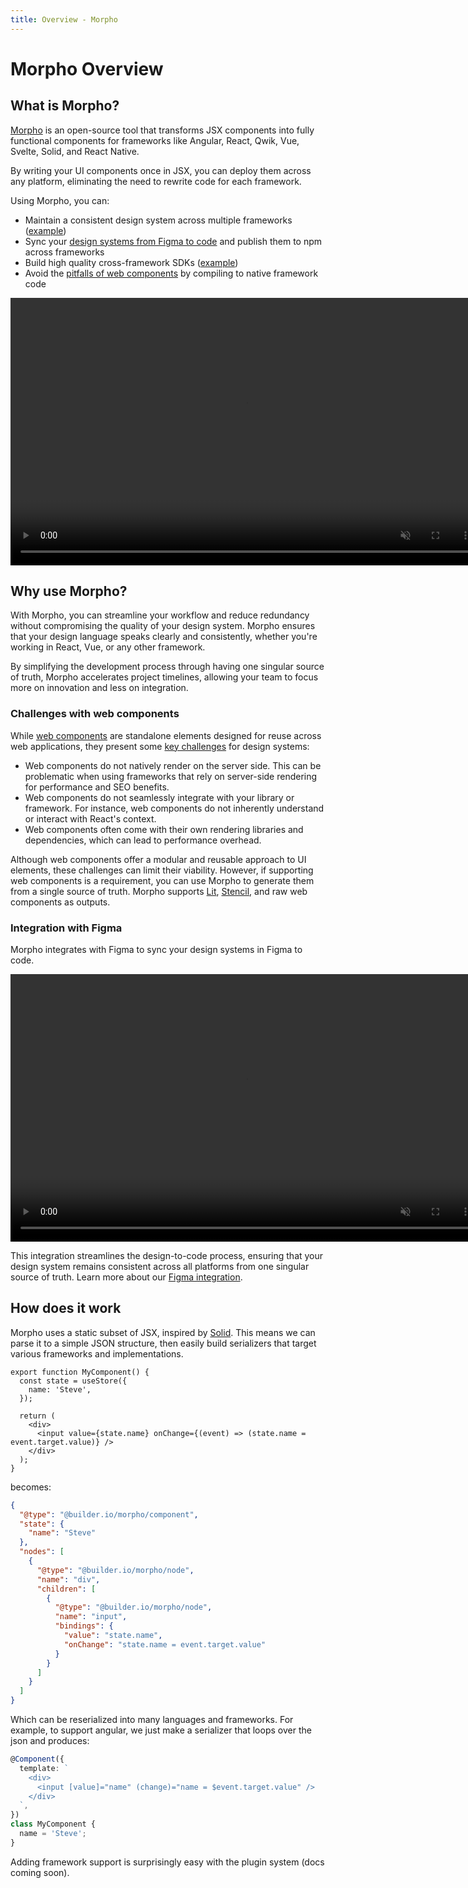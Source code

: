 ```yaml
---
title: Overview - Morpho
---
```


# Morpho Overview

## What is Morpho?

[Morpho](https://github.com/BuilderIO/morpho) is an open-source tool that transforms JSX components into fully functional components for frameworks like Angular, React, Qwik, Vue, Svelte, Solid, and React Native.

By writing your UI components once in JSX, you can deploy them across any platform, eliminating the need to rewrite code for each framework.

Using Morpho, you can:

- Maintain a consistent design system across multiple frameworks ([example](https://github.com/db-ui/mono))
- Sync your [design systems from Figma to code](/docs/figma) and publish them to npm across frameworks
- Build high quality cross-framework SDKs ([example](https://github.com/BuilderIO/builder/tree/main/packages/sdks#builderio-sdks))
- Avoid the [pitfalls of web components](#challenges-with-web-components) by compiling to native framework code

<video
  width="752"
  height="428"
  autoplay
  playsInline
  muted
  loop
  src="https://cdn.builder.io/o/assets%2FYJIGb4i01jvw0SRdL5Bt%2F65318cd035a940f88f7c19bfb0844e31%2Fcompressed?apiKey=YJIGb4i01jvw0SRdL5Bt&token=65318cd035a940f88f7c19bfb0844e31&alt=media&optimized=true"
/>

## Why use Morpho?

With Morpho, you can streamline your workflow and reduce redundancy without compromising the quality of your design system. Morpho ensures that your design language speaks clearly and consistently, whether you're working in React, Vue, or any other framework.

By simplifying the development process through having one singular source of truth, Morpho accelerates project timelines, allowing your team to focus more on innovation and less on integration.

### Challenges with web components

While [web components](https://developer.mozilla.org/en-US/docs/Web/API/Web_components) are standalone elements designed for reuse across web applications, they present some [key challenges](https://designsystemcentral.com/why-web-components-arent-the-design-system-silver-bullet-just-yet/152/) for design systems:

- Web components do not natively render on the server side. This can be problematic when using frameworks that rely on server-side rendering for performance and SEO benefits.
- Web components do not seamlessly integrate with your library or framework. For instance, web components do not inherently understand or interact with React's context.
- Web components often come with their own rendering libraries and dependencies, which can lead to performance overhead.

Although web components offer a modular and reusable approach to UI elements, these challenges can limit their viability. However, if supporting web components is a requirement, you can use Morpho to generate them from a single source of truth. Morpho supports [Lit](https://lit.dev/), [Stencil](https://stenciljs.com/), and raw web components as outputs.

### Integration with Figma

Morpho integrates with Figma to sync your design systems in Figma to code.

<video
  width="752"
  height="428"
  autoplay
  playsInline
  muted
  loop
  src="https://cdn.builder.io/o/assets%2FYJIGb4i01jvw0SRdL5Bt%2F65d28d32b11d4577b116d6853dd72ce8%2Fcompressed?apiKey=YJIGb4i01jvw0SRdL5Bt&token=65d28d32b11d4577b116d6853dd72ce8&alt=media&optimized=true"
/>

This integration streamlines the design-to-code process, ensuring that your design system remains consistent across all platforms from one singular source of truth. Learn more about our [Figma integration](/docs/figma).

## How does it work

Morpho uses a static subset of JSX, inspired by [Solid](https://www.solidjs.com/guide#jsx-compilation). This means we can parse it to a simple JSON structure, then easily build serializers that target various frameworks and implementations.

```tsx
export function MyComponent() {
  const state = useStore({
    name: 'Steve',
  });

  return (
    <div>
      <input value={state.name} onChange={(event) => (state.name = event.target.value)} />
    </div>
  );
}
```

becomes:

```json
{
  "@type": "@builder.io/morpho/component",
  "state": {
    "name": "Steve"
  },
  "nodes": [
    {
      "@type": "@builder.io/morpho/node",
      "name": "div",
      "children": [
        {
          "@type": "@builder.io/morpho/node",
          "name": "input",
          "bindings": {
            "value": "state.name",
            "onChange": "state.name = event.target.value"
          }
        }
      ]
    }
  ]
}
```

Which can be reserialized into many languages and frameworks. For example, to support angular, we just make a serializer that loops over the json and produces:

```typescript
@Component({
  template: `
    <div>
      <input [value]="name" (change)="name = $event.target.value" />
    </div>
  `,
})
class MyComponent {
  name = 'Steve';
}
```

Adding framework support is surprisingly easy with the plugin system (docs coming soon).
